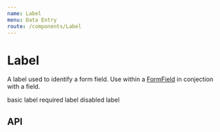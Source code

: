 ```yaml
---
name: Label
menu: Data Entry
route: /components/Label
---
```



# Label

A label used to identify a form field. Use within a [FormField](/components/FormField) in conjection with a field.

<Playground>
  <SpacedGroup direction="vertical">
    <Label>basic label</Label>
    <Label required>required label</Label>
    <Label disabled>disabled label</Label>
  </SpacedGroup>
</Playground>

## API

<PropsTable of={Label} />

